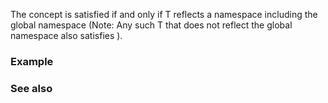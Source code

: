 {{cpp/experimental/reflect/title|Namespace}}
{{cpp/experimental/reflect/navbar}}
{{ddcl | since=reflection_ts | header=experimental/reflect | 1=
template&lt; class T &gt;
concept Namespace = Scope&lt;T&gt; &amp;&amp; /* see below */;
}}

The {{tt|Namespace}} concept is satisfied if and only if T reflects a namespace including the global namespace (Note: Any such T that does not reflect the global namespace also satisfies {{tt|ScopeMember}}).

===Example===
{{todo|examples}}

===See also===
{{todo|templatization}}